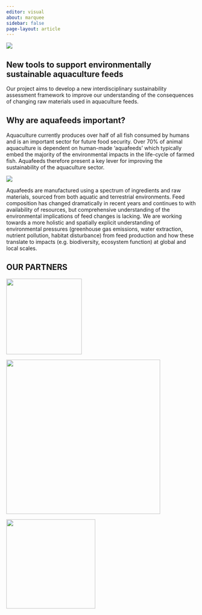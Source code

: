 ```yaml
---
editor: visual
about: marquee
sidebar: false
page-layout: article
---
```


::: {#shutterstock .column-screen}
![](banner.jpg){fig-align="center"}
:::

## **New tools to support environmentally sustainable aquaculture feeds**

Our project aims to develop a new interdisciplinary sustainability assessment framework to improve our understanding of the consequences of changing raw materials used in aquaculture feeds.

## **Why are aquafeeds important?**
:::{layout-ncol="2"}

Aquaculture currently produces over half of all fish consumed by humans and is an important sector for future food security. Over 70% of animal aquaculture is dependent on human-made 'aquafeeds' which  typically embed the majority of the environmental impacts in the life-cycle of farmed fish. Aquafeeds therefore present a key lever for improving the sustainability of the aquaculture sector.

![](images/feed-throw.jpg){fig-align="right"}
:::

Aquafeeds are manufactured using a spectrum of ingredients and raw materials, sourced from both aquatic and terrestrial environments. Feed composition has changed dramatically in recent years and continues to with availability of resources, but comprehensive understanding of the environmental implications of feed changes is lacking. We are working towards a more holistic and spatially explicit understanding of environmental pressures (greenhouse gas emissions, water extraction, nutrient pollution, habitat disturbance) from feed production and how these translate to impacts (e.g. biodiversity, ecosystem function) at global and local scales.



## OUR PARTNERS

::: {layout-ncol="3"}
![](biomar_logo_2023.png){width="200"}

![](manchesteruni.gif){width="408"}

![](UC_Santa_Barbara_Seal.png){width="236"}
:::
